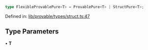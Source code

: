 ```ts
type FlexibleProvablePure<T> = ProvablePure<T> | StructPure<T>;
```

Defined in: [lib/provable/types/struct.ts:47](https://github.com/o1-labs/o1js/blob/df1ff77af12d7cbbed4a6167f02815fad4f0dceb/src/lib/provable/types/struct.ts#L47)

## Type Parameters

• **T**
